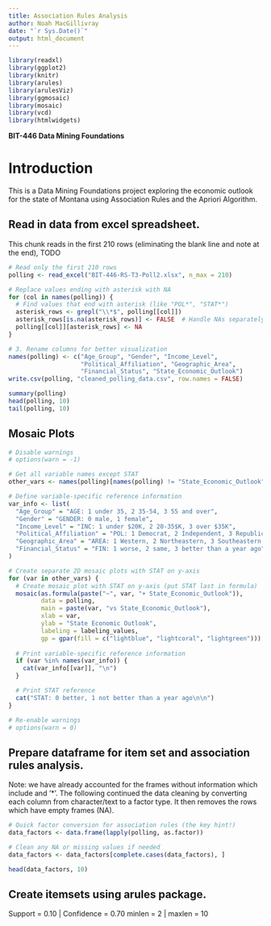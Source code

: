 ```yaml
---
title: Association Rules Analysis
author: Noah MacGillivray
date: "`r Sys.Date()`"
output: html_document
---
```

```r
library(readxl)
library(ggplot2)
library(knitr)
library(arules)
library(arulesViz)
library(ggmosaic)
library(mosaic)
library(vcd)
library(htmlwidgets)
```

**BIT-446 Data Mining Foundations**

# Introduction
This is a Data Mining Foundations project exploring the economic outlook for the state
of Montana using Association Rules and the Apriori Algorithm.

## Read in data from excel spreadsheet. 
This chunk reads in the first 210 rows (eliminating the blank line and note at the 
end), TODO 

```r
# Read only the first 210 rows
polling <- read_excel("BIT-446-RS-T3-Poll2.xlsx", n_max = 210)

# Replace values ending with asterisk with NA
for (col in names(polling)) {
  # Find values that end with asterisk (like "POL*", "STAT*")
  asterisk_rows <- grepl("\\*$", polling[[col]])
  asterisk_rows[is.na(asterisk_rows)] <- FALSE  # Handle NAs separately
  polling[[col]][asterisk_rows] <- NA
}

# 3. Rename columns for better visualization
names(polling) <- c("Age_Group", "Gender", "Income_Level",
                    "Political_Affiliation", "Geographic_Area",
                    "Financial_Status", "State_Economic_Outlook")
write.csv(polling, "cleaned_polling_data.csv", row.names = FALSE)

summary(polling)
head(polling, 10)
tail(polling, 10)
```

## Mosaic Plots 

```r
# Disable warnings
# options(warn = -1)

# Get all variable names except STAT
other_vars <- names(polling)[names(polling) != "State_Economic_Outlook"]

# Define variable-specific reference information
var_info <- list(
  "Age_Group" = "AGE: 1 under 35, 2 35-54, 3 55 and over",
  "Gender" = "GENDER: 0 male, 1 female",
  "Income_Level" = "INC: 1 under $20K, 2 20-35$K, 3 over $35K",
  "Political_Affiliation" = "POL: 1 Democrat, 2 Independent, 3 Republican",
  "Geographic_Area" = "AREA: 1 Western, 2 Northeastern, 3 Southeastern Montana",
  "Financial_Status" = "FIN: 1 worse, 2 same, 3 better than a year ago"
)

# Create separate 2D mosaic plots with STAT on y-axis
for (var in other_vars) {
  # Create mosaic plot with STAT on y-axis (put STAT last in formula)
  mosaic(as.formula(paste("~", var, "+ State_Economic_Outlook")),
         data = polling,
         main = paste(var, "vs State_Economic_Outlook"),
         xlab = var,
         ylab = "State Economic Outlook",
         labeling = labeling_values,
         gp = gpar(fill = c("lightblue", "lightcoral", "lightgreen"))) # Add colors
  
  # Print variable-specific reference information
  if (var %in% names(var_info)) {
    cat(var_info[[var]], "\n")
  }

  # Print STAT reference
  cat("STAT: 0 better, 1 not better than a year ago\n\n")
}

# Re-enable warnings
# options(warn = 0)
```

## Prepare dataframe for item set and association rules analysis. 
Note: we have already accounted for the frames without information which include and '*'. 
The following continued the data cleaning by converting each column from character/text to 
a factor type. It then removes the rows which have empty frames (NA).

```R
# Quick factor conversion for association rules (the key hint!)
data_factors <- data.frame(lapply(polling, as.factor))

# Clean any NA or missing values if needed
data_factors <- data_factors[complete.cases(data_factors), ]

head(data_factors, 10)

```

## Create itemsets using arules package.
Support = 0.10 | Confidence = 0.70
minlen = 2 | maxlen = 10

```R





```
